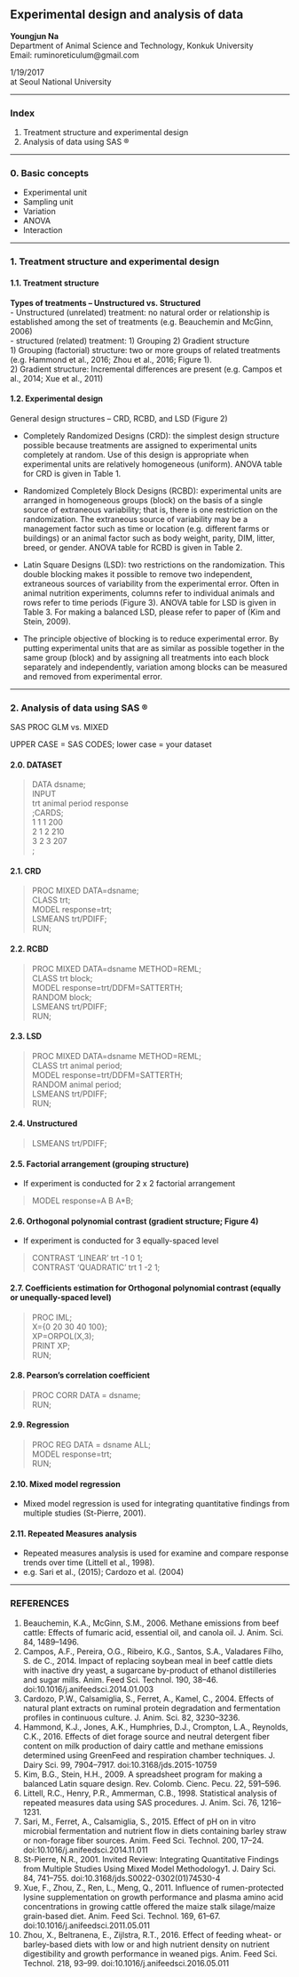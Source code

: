 ## Experimental design and analysis of data

**Youngjun Na**  
Department of Animal Science and Technology, Konkuk University  
Email: ruminoreticulum@gmail.com  
  
1/19/2017  
at Seoul National University   

*** 

### Index  

1.	Treatment structure and experimental design
2.	Analysis of data using SAS ®

***

### 0. Basic concepts

- Experimental unit  
-	Sampling unit  
-	Variation  
-	ANOVA  
-	Interaction  

*** 

### 1. Treatment structure and experimental design

#### 1.1. Treatment structure

**Types of treatments – Unstructured vs. Structured**  
- Unstructured (unrelated) treatment: no natural order or relationship is established among the set of treatments (e.g. Beauchemin and McGinn, 2006)  
- structured (related) treatment: 1) Grouping 2) Gradient structure  
1)	Grouping (factorial) structure: two or more groups of related treatments (e.g. Hammond et al., 2016; Zhou et al., 2016; Figure 1).  
2)	Gradient structure: Incremental differences are present (e.g. Campos et al., 2014; Xue et al., 2011)

#### 1.2. Experimental design

General design structures – CRD, RCBD, and LSD (Figure 2)  

- Completely Randomized Designs (CRD): the simplest design structure possible because treatments are assigned to experimental units completely at random. Use of this design is appropriate when experimental units are relatively homogeneous (uniform).   ANOVA table for CRD is given in Table 1.  

- Randomized Completely Block Designs (RCBD): experimental units are arranged in homogeneous groups (block) on the basis of a single source of extraneous variability; that is, there is one restriction on the randomization. The extraneous source of variability may be a management factor such as time or location (e.g. different farms or buildings) or an animal factor such as body weight, parity, DIM, litter, breed, or gender. ANOVA table for RCBD is given in Table 2.  

- Latin Square Designs (LSD): two restrictions on the randomization. This double blocking makes it possible to remove two independent, extraneous sources of variability from the experimental error. Often in animal nutrition experiments, columns refer to individual animals and rows refer to time periods (Figure 3). ANOVA table for LSD is given in Table 3. For making a balanced LSD, please refer to paper of (Kim and Stein, 2009).  

* The principle objective of blocking is to reduce experimental error. By putting experimental units that are as similar as possible together in the same group (block) and by assigning all treatments into each block separately and independently, variation among blocks can be measured and removed from experimental error.  

***

### 2. Analysis of data using SAS ®

SAS PROC GLM vs. MIXED

UPPER CASE = SAS CODES; lower case = your dataset

#### 2.0. DATASET

> DATA dsname;  
> INPUT  
> trt animal period response  
> ;CARDS;  
> 1 1 1 200   
> 2 1 2 210   
> 3 2 3 207   
> ;  

#### 2.1. CRD  

> PROC MIXED DATA=dsname;  
> CLASS trt;  
> MODEL response=trt;  
> LSMEANS trt/PDIFF;  
> RUN;  

#### 2.2. RCBD

> PROC MIXED DATA=dsname METHOD=REML;  
> CLASS trt block;  
> MODEL response=trt/DDFM=SATTERTH;  
> RANDOM block;  
> LSMEANS trt/PDIFF;  
> RUN;  

#### 2.3. LSD

> PROC MIXED DATA=dsname METHOD=REML;  
> CLASS trt animal period;  
> MODEL response=trt/DDFM=SATTERTH;  
> RANDOM animal period;  
> LSMEANS trt/PDIFF;  
> RUN;  

#### 2.4. Unstructured

> LSMEANS trt/PDIFF;  

#### 2.5. Factorial arrangement (grouping structure)  

- If experiment is conducted for 2 x 2 factorial arrangement

> MODEL response=A B A*B;  

#### 2.6. Orthogonal polynomial contrast (gradient structure; Figure 4)

- If experiment is conducted for 3 equally-spaced level  

> CONTRAST ‘LINEAR’ trt -1 0 1;  
> CONTRAST ‘QUADRATIC’ trt 1 -2 1;  

#### 2.7. Coefficients estimation for Orthogonal polynomial contrast (equally or unequally-spaced level)

> PROC IML;  
> X={0 20 30 40 100};  
> XP=ORPOL(X,3);  
> PRINT XP;  
> RUN;  

#### 2.8. Pearson’s correlation coefficient

> PROC CORR DATA = dsname;  
> RUN;  

#### 2.9. Regression

> PROC REG DATA = dsname ALL;  
> MODEL response=trt;  
> RUN;  

#### 2.10. Mixed model regression

- Mixed model regression is used for integrating quantitative findings from multiple studies (St-Pierre, 2001).  

#### 2.11. Repeated Measures analysis

- Repeated measures analysis is used for examine and compare response trends over time (Littell et al., 1998).  
- e.g. Sari et al., (2015); Cardozo et al. (2004)  

***

### REFERENCES

1. Beauchemin, K.A., McGinn, S.M., 2006. Methane emissions from beef cattle: Effects of fumaric acid, essential oil, and canola oil. J. Anim. Sci. 84, 1489–1496.  
2. Campos, A.F., Pereira, O.G., Ribeiro, K.G., Santos, S.A., Valadares Filho, S. de C., 2014. Impact of replacing soybean meal in beef cattle diets with inactive dry yeast, a sugarcane by-product of ethanol distilleries and sugar mills. Anim. Feed Sci. Technol. 190, 38–46. doi:10.1016/j.anifeedsci.2014.01.003
3. Cardozo, P.W., Calsamiglia, S., Ferret, A., Kamel, C., 2004. Effects of natural plant extracts on ruminal protein degradation and fermentation profiles in continuous culture. J. Anim. Sci. 82, 3230–3236.  
4. Hammond, K.J., Jones, A.K., Humphries, D.J., Crompton, L.A., Reynolds, C.K., 2016. Effects of diet forage source and neutral detergent fiber content on milk production of dairy cattle and methane emissions determined using GreenFeed and respiration chamber techniques. J. Dairy Sci. 99, 7904–7917. doi:10.3168/jds.2015-10759  
5. Kim, B.G., Stein, H.H., 2009. A spreadsheet program for making a balanced Latin square design. Rev. Colomb. Cienc. Pecu. 22, 591–596.  
6. Littell, R.C., Henry, P.R., Ammerman, C.B., 1998. Statistical analysis of repeated measures data using SAS procedures. J. Anim. Sci. 76, 1216–1231.  
7. Sari, M., Ferret, A., Calsamiglia, S., 2015. Effect of pH on in vitro microbial fermentation and nutrient flow in diets containing barley straw or non-forage fiber sources. Anim. Feed Sci. Technol. 200, 17–24. doi:10.1016/j.anifeedsci.2014.11.011  
8. St-Pierre, N.R., 2001. Invited Review: Integrating Quantitative Findings from Multiple Studies Using Mixed Model Methodology1. J. Dairy Sci. 84, 741–755. doi:10.3168/jds.S0022-0302(01)74530-4  
9. Xue, F., Zhou, Z., Ren, L., Meng, Q., 2011. Influence of rumen-protected lysine supplementation on growth performance and plasma amino acid concentrations in growing cattle offered the maize stalk silage/maize grain-based diet. Anim. Feed Sci. Technol. 169, 61–67. doi:10.1016/j.anifeedsci.2011.05.011  
10. Zhou, X., Beltranena, E., Zijlstra, R.T., 2016. Effect of feeding wheat- or barley-based diets with low or and high nutrient density on nutrient digestibility and growth performance in weaned pigs. Anim. Feed Sci. Technol. 218, 93–99. doi:10.1016/j.anifeedsci.2016.05.011
